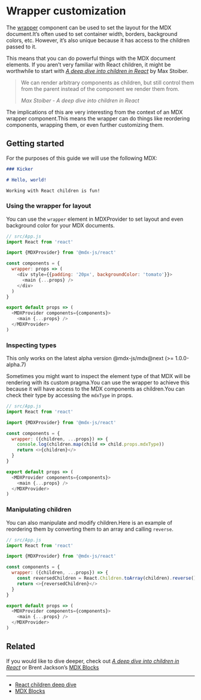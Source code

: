 
# Wrapper customization

The [wrapper](/getting-started#using-the-wrapper) component can be used
to set the layout for the MDX document.It’s often used to set container
width, borders, background colors, etc. However, it’s also unique because
it has access to the children passed to it.

This means that you can do powerful things with the MDX document elements.
If you aren’t very familiar with React children, it might be worthwhile to
start with [_A deep dive into children in React_](https://mxstbr.blog/2017/02/react-children-deepdive/)
by Max Stoiber.

> We can render arbitrary components as children, but still control them from the
> parent instead of the component we render them from.
>
> _Max Stoiber - A deep dive into children in React_

The implications of this are very interesting from the context of an
MDX wrapper component.This means the wrapper can do things like reordering
components, wrapping them, or even further customizing them.

## Getting started

For the purposes of this guide we will use the following MDX:

```md
### Kicker

# Hello, world!

Working with React children is fun!
```

### Using the wrapper for layout

You can use the `wrapper` element in MDXProvider to set layout and even
background color for your MDX documents.

```js
// src/App.js
import React from 'react'

import {MDXProvider} from '@mdx-js/react'

const components = {
  wrapper: props => (
    <div style={{padding: '20px', backgroundColor: 'tomato'}}>
      <main {...props} />
    </div>
  )
}

export default props => (
  <MDXProvider components={components}>
    <main {...props} />
  </MDXProvider>
)
```

### Inspecting types

<Note>
  This only works on the latest alpha version @mdx-js/mdx@next (&gt;=
  1.0.0-alpha.7)
</Note>

Sometimes you might want to inspect the element type of that
MDX will be rendering with its custom pragma.You can use the
wrapper to achieve this because it will have access to the MDX
components as children.You can check their type by accessing
the `mdxType` in props.

```js
// src/App.js
import React from 'react'

import {MDXProvider} from '@mdx-js/react'

const components = {
  wrapper: ({children, ...props}) => {
    console.log(children.map(child => child.props.mdxType))
    return <>{children}</>
  }
}

export default props => (
  <MDXProvider components={components}>
    <main {...props} />
  </MDXProvider>
)
```

### Manipulating children

You can also manipulate and modify children.Here is an example of reordering
them by converting them to an array and calling `reverse`.

```js
// src/App.js
import React from 'react'

import {MDXProvider} from '@mdx-js/react'

const components = {
  wrapper: ({children, ...props}) => {
    const reversedChildren = React.Children.toArray(children).reverse()
    return <>{reversedChildren}</>
  }
}

export default props => (
  <MDXProvider components={components}>
    <main {...props} />
  </MDXProvider>
)
```

## Related

If you would like to dive deeper, check out
[_A deep dive into children in React_](https://mxstbr.blog/2017/02/react-children-deepdive/)
or Brent Jackson’s [MDX Blocks](https://github.com/jxnblk/mdx-blocks)

---

- [React children deep dive](https://mxstbr.blog/2017/02/react-children-deepdive)
- [MDX Blocks](https://github.com/jxnblk/mdx-blocks)
